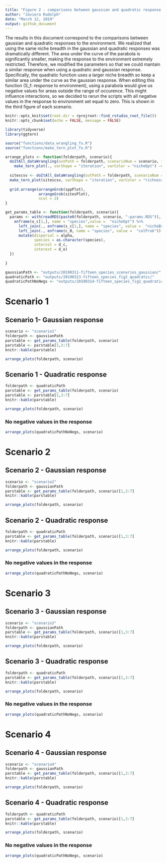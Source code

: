 ```yaml
---
title: "Figure 2 - comparisons between gaussian and quadratic response to environment"
author: "Javiera Rudolph"
date: "March 12, 2019"
output: github_document
---
```



The results in this document correspond to the comparisons between gaussian and quadratic responses to the environment. We realized that using the same niche breadth in the gaussian and quadratic responses was dramatically different. The area under the curve of the parabola is significantly smaller, making the response to the environment extremely restricted. Therefore, we modified the parameters so that we could mantain a similar response when using a quadratic and gaussian response. Specifically, the quadratic function uses a larger niche breadth so keep a similar area under the curve as the gaussian response. When editing this function (S_f: response to environment), using a parabola would give us negative values for areas outside the range of occurence. This might influence interactions, so we decided to rerun the scripts with all negative values in the response to environment set equal to zero. This is shown in the third figure of each scenario. 

```r
knitr::opts_knit$set(root.dir = rprojroot::find_rstudio_root_file())
knitr::opts_chunk$set(echo = FALSE, message = FALSE)

library(tidyverse)
library(ggtern)
```

```r

source("functions/data_wrangling_fx.R")
source("functions/make_tern_plot_fx.R")

arrange_plots <- function(folderpath, scenario){
  doItAll_dataWrangling(outPath = folderpath, scenarioNum = scenario, indSites = FALSE) %>% 
    make_tern_plot(., varShape = "iteration", varColor = "nicheOpt") -> sppPlot
  
  sitescsv <- doItAll_dataWrangling(outPath = folderpath, scenarioNum = scenario, indSites = TRUE)
  make_tern_plot(sitescsv, varShape = "iteration", varColor = "richness") -> sitesPlot
  
  grid.arrange(arrangeGrob(sppPlot),
               arrangeGrob(sitesPlot),
               ncol = 2)
}

get_params_table <- function(folderpath, scenario){
  params <- with(readRDS(paste0(folderpath, scenario, "-params.RDS")), {
    enframe(u_c[1,], name = "species",value =  "nicheOpt") %>% 
      left_join(., enframe(s_c[1,], name = "species", value =  "nicheBreadth")) %>% 
      left_join(., enframe(c_0, name = "species", value =  "colProb")) %>% 
      mutate(dispersal = alpha, 
             species = as.character(species), 
             intercol = d_c, 
             interext = d_e)
  })
  
}

```

```r

gaussianPath <- "outputs/20190311-fifteen_species_scenarios_gaussian/"
quadraticPath <- "outputs/20190313-fifteen_species_fig2_quadratic/"
quadraticPathNoNegs <- "outputs/20190314-fifteen_species_fig2_quadratic_nonegs/"

```


# Scenario 1
## Scenario 1- Gaussian response
```r
scenario <- "scenario1"
folderpath <- gaussianPath
parstable <- get_params_table(folderpath, scenario)
parstable <- parstable[1,3:7]
knitr::kable(parstable)
```



```r
arrange_plots(folderpath, scenario)
```


## Scenario 1 - Quadratic response

```r
folderpath <- quadraticPath
parstable <- get_params_table(folderpath, scenario)
parstable <- parstable[1,3:7]
knitr::kable(parstable)
```

```r
arrange_plots(folderpath, scenario)
```

### No negative values in the response
```r
arrange_plots(quadraticPathNoNegs, scenario)
```

# Scenario 2
## Scenario 2 - Gaussian response
```r
scenario <- "scenario2"
folderpath <- gaussianPath
parstable <- get_params_table(folderpath, scenario)[1,3:7]
knitr::kable(parstable)
```

```r

arrange_plots(folderpath, scenario)
```


## Scenario 2 - Quadratic response

```r
folderpath <- quadraticPath
parstable <- get_params_table(folderpath, scenario)[1,3:7]
knitr::kable(parstable)
```

```r

arrange_plots(folderpath, scenario)
```

### No negative values in the response
```r
arrange_plots(quadraticPathNoNegs, scenario)
```



# Scenario 3
## Scenario 3 - Gaussian response
```r
scenario <- "scenario3"
folderpath <- gaussianPath
parstable <- get_params_table(folderpath, scenario)[1,3:7]
knitr::kable(parstable)
```

```r

arrange_plots(folderpath, scenario)
```


## Scenario 3 - Quadratic response

```r
folderpath <- quadraticPath
parstable <- get_params_table(folderpath, scenario)[1,3:7]
knitr::kable(parstable)
```

```r

arrange_plots(folderpath, scenario)
```

### No negative values in the response
```r
arrange_plots(quadraticPathNoNegs, scenario)
```



# Scenario 4
## Scenario 4 - Gaussian response
```r
scenario <- "scenario4"
folderpath <- gaussianPath
parstable <- get_params_table(folderpath, scenario)[1,3:7]
knitr::kable(parstable)
```

```r

arrange_plots(folderpath, scenario)
```


## Scenario 4 - Quadratic response

```r
folderpath <- quadraticPath
parstable <- get_params_table(folderpath, scenario)[1,3:7]
knitr::kable(parstable)
```

```r

arrange_plots(folderpath, scenario)
```


### No negative values in the response
```r
arrange_plots(quadraticPathNoNegs, scenario)
```

